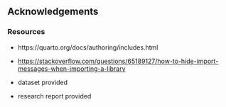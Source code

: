 ## Acknowledgements

### Resources

-   https://quarto.org/docs/authoring/includes.html

-   <https://stackoverflow.com/questions/65189127/how-to-hide-import-messages-when-importing-a-library>

-   dataset provided

-   research report provided
